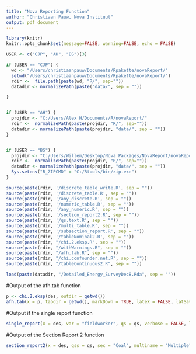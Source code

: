 ```yaml
---
title: "Nova Reporting Function"
author: "Christiaan Pauw, Nova Instituut"
output: pdf_document
---
```


```r
library(knitr)
knitr::opts_chunk$set(message=FALSE, warning=FALSE, echo = FALSE)

USER <- c("CJP", "AH", "BS")[3]

if (USER == "CJP") {
  wd <- "/Users/christiaanpauw/Documents/Rpakette/novaReport/"
  setwd("/Users/christiaanpauw/Documents/Rpakette/novaReport/")
  rdir <-  file.path(paste(wd, "R/", sep=""))
  datadir <- normalizePath(paste("data/", sep = ""))

}


if (USER == "AH") {
  projdir <- "C:/Users/Alex H/Documents/R/novaReport/"
  rdir <-  normalizePath(paste(projdir, "R/", sep=""))
  datadir <- normalizePath(paste(projdir, "data/", sep = ""))
}


if (USER == "BS") {
  projdir <- "C:/Users/Willem/Desktop/Nova Packages/NovaReport/novaReport/"
  rdir <-  normalizePath(paste(projdir, "R/", sep=""))
  datadir <- normalizePath(paste(projdir, "data/", sep = ""))
  Sys.setenv("R_ZIPCMD" = "C:/Rtools/bin/zip.exe")
}

source(paste(rdir, '/discrete_table_write.R', sep = "")) 
source(paste(rdir, '/discrete_table.R', sep = "")) 
source(paste(rdir, '/any_discrete.R', sep = "")) 
source(paste(rdir, '/numeric_table.R', sep = "")) 
source(paste(rdir, '/any_numeric.R', sep = "")) 
source(paste(rdir, '/section_report2.R', sep = "")) 
source(paste(rdir, '/qs.text.R', sep = "")) 
source(paste(rdir, '/multi_table.R', sep = "")) 
source(paste(rdir, '/subsection_report.R', sep = ""))
source(paste(rdir, '/tableNominal2.R', sep = ""))
source(paste(rdir, "/chi.2.eksp.R", sep = ""))
source(paste(rdir, "/withWarnings.R", sep = ""))
source(paste(rdir, "/afh.tab.R", sep = ""))
source(paste(rdir, "/chi.confounder.net.R", sep = ""))
source(paste(rdir, "/tableContinuous2.R", sep = ""))

load(paste(datadir, "/Detailed_Energy_SurveyDec8.Rda", sep = ""))
```

#Output of the afh.tab function

```r
p <- chi.2.eksp(des, outdir = getwd())
afh.tab(x = p, tabdir = getwd(), markDown = TRUE, lateX = FALSE, latSave = FALSE)
```

#Output if the single report function

```r

single_report(x = des, var = "fieldworker", qs = qs, verbose = FALSE, levSizeN = "0.15")

```

#Output of the Section Report 2 function

```r

section_report2(x = des, qss = qs, sec = "Coal", multiname = "Multiple", debug = TRUE, groupvar = "energy_coal_device", forcegvar = FALSE, varSizeN = "0.15")
```


